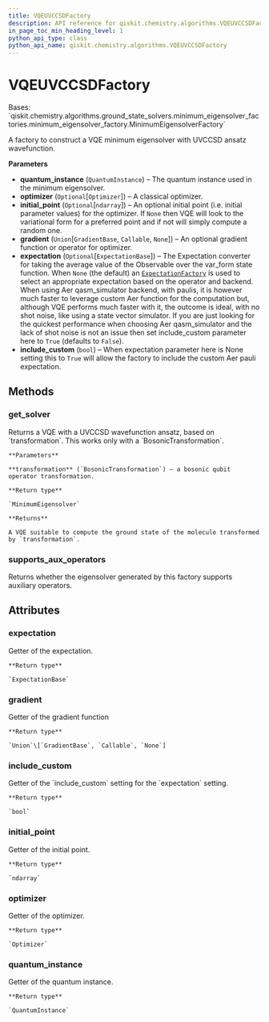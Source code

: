 ```yaml
---
title: VQEUVCCSDFactory
description: API reference for qiskit.chemistry.algorithms.VQEUVCCSDFactory
in_page_toc_min_heading_level: 1
python_api_type: class
python_api_name: qiskit.chemistry.algorithms.VQEUVCCSDFactory
---
```


# VQEUVCCSDFactory

<Class id="qiskit.chemistry.algorithms.VQEUVCCSDFactory" isDedicatedPage={true} github="https://github.com/qiskit-community/qiskit-aqua/tree/stable/0.9/qiskit/chemistry/algorithms/ground_state_solvers/minimum_eigensolver_factories/vqe_uvccsd_factory.py" signature="VQEUVCCSDFactory(quantum_instance, optimizer=None, initial_point=None, gradient=None, expectation=None, include_custom=False)" modifiers="class">
  Bases: `qiskit.chemistry.algorithms.ground_state_solvers.minimum_eigensolver_factories.minimum_eigensolver_factory.MinimumEigensolverFactory`

  A factory to construct a VQE minimum eigensolver with UVCCSD ansatz wavefunction.

  **Parameters**

  *   **quantum\_instance** (`QuantumInstance`) – The quantum instance used in the minimum eigensolver.
  *   **optimizer** (`Optional`\[`Optimizer`]) – A classical optimizer.
  *   **initial\_point** (`Optional`\[`ndarray`]) – An optional initial point (i.e. initial parameter values) for the optimizer. If `None` then VQE will look to the variational form for a preferred point and if not will simply compute a random one.
  *   **gradient** (`Union`\[`GradientBase`, `Callable`, `None`]) – An optional gradient function or operator for optimizer.
  *   **expectation** (`Optional`\[`ExpectationBase`]) – The Expectation converter for taking the average value of the Observable over the var\_form state function. When `None` (the default) an [`ExpectationFactory`](qiskit.aqua.operators.expectations.ExpectationFactory "qiskit.aqua.operators.expectations.ExpectationFactory") is used to select an appropriate expectation based on the operator and backend. When using Aer qasm\_simulator backend, with paulis, it is however much faster to leverage custom Aer function for the computation but, although VQE performs much faster with it, the outcome is ideal, with no shot noise, like using a state vector simulator. If you are just looking for the quickest performance when choosing Aer qasm\_simulator and the lack of shot noise is not an issue then set include\_custom parameter here to `True` (defaults to `False`).
  *   **include\_custom** (`bool`) – When expectation parameter here is None setting this to `True` will allow the factory to include the custom Aer pauli expectation.

  ## Methods

  <span id="qiskit-chemistry-algorithms-vqeuvccsdfactory-get-solver" />

  ### get\_solver

  <Function id="qiskit.chemistry.algorithms.VQEUVCCSDFactory.get_solver" signature="VQEUVCCSDFactory.get_solver(transformation)">
    Returns a VQE with a UVCCSD wavefunction ansatz, based on `transformation`. This works only with a `BosonicTransformation`.

    **Parameters**

    **transformation** (`BosonicTransformation`) – a bosonic qubit operator transformation.

    **Return type**

    `MinimumEigensolver`

    **Returns**

    A VQE suitable to compute the ground state of the molecule transformed by `transformation`.
  </Function>

  <span id="qiskit-chemistry-algorithms-vqeuvccsdfactory-supports-aux-operators" />

  ### supports\_aux\_operators

  <Function id="qiskit.chemistry.algorithms.VQEUVCCSDFactory.supports_aux_operators" signature="VQEUVCCSDFactory.supports_aux_operators()">
    Returns whether the eigensolver generated by this factory supports auxiliary operators.
  </Function>

  ## Attributes

  ### expectation

  <Attribute id="qiskit.chemistry.algorithms.VQEUVCCSDFactory.expectation">
    Getter of the expectation.

    **Return type**

    `ExpectationBase`
  </Attribute>

  ### gradient

  <Attribute id="qiskit.chemistry.algorithms.VQEUVCCSDFactory.gradient">
    Getter of the gradient function

    **Return type**

    `Union`\[`GradientBase`, `Callable`, `None`]
  </Attribute>

  ### include\_custom

  <Attribute id="qiskit.chemistry.algorithms.VQEUVCCSDFactory.include_custom">
    Getter of the `include_custom` setting for the `expectation` setting.

    **Return type**

    `bool`
  </Attribute>

  ### initial\_point

  <Attribute id="qiskit.chemistry.algorithms.VQEUVCCSDFactory.initial_point">
    Getter of the initial point.

    **Return type**

    `ndarray`
  </Attribute>

  ### optimizer

  <Attribute id="qiskit.chemistry.algorithms.VQEUVCCSDFactory.optimizer">
    Getter of the optimizer.

    **Return type**

    `Optimizer`
  </Attribute>

  ### quantum\_instance

  <Attribute id="qiskit.chemistry.algorithms.VQEUVCCSDFactory.quantum_instance">
    Getter of the quantum instance.

    **Return type**

    `QuantumInstance`
  </Attribute>
</Class>

